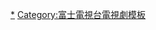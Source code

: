 {{Navbox
|name = 世界奇妙物語
|titlestyle = background:#222; color:#fff;
|title = [[世界奇妙物語|{{color|white|世界}}{{color|red|奇}}{{color|white|妙物語}}]]<small>（[[:Category:世界奇妙物語|{{Color|white|分類}}]]）</small>
|groupstyle = background:#333; color:#fff;
|group1 = 關連人物
|list1 = 
{{Navbox subgroup
   |groupstyle = background:#333; color:#fff;
   |group1 = 講述者
   |list1 = [[塔摩利]] - [[齊木滋]]（[[奇妙事件]]）
   |group2 = 特定脚本與導演
   |list2 = [[星護]] - [[落合正幸]] - [[小椋久雄]] - [[河野圭太]] - [[久世光彥]] - [[君塚良一]] - [[越智真人]] - [[高山直也]] - [[北川悅吏子]] 
   |group3 = 制作人員
   |list3 = [[蓜島邦明]] - [[石原隆]] - [[鈴木雅之 (導演)|鈴木雅之]]
}}
|group2 = 放映作品
|list2 = [[世界奇妙物語播放作品一覽|播放作品一覽]] （[[恐怖觸手]] - [[傳聞人面犬]] - [[儲物櫃 (世界奇妙物語)|儲物櫃]] - [[一半 (世界奇妙物語)|一半]] - [[習慣 (世界奇妙物語)|習慣]] - [[喜歡死亡 (世界奇妙物語)|喜歡死亡]] - [[行屍走肉 (世界奇妙物語)|行屍走肉]] - [[8時50分 (世界奇妙物語)|8時50分]] - [[愛車物語]] - [[Zundokoberoncho]] - [[常識酒場]] - [[鋪天蓋地]] - [[正午 (世界奇妙物語)|正午]] - [[潛意識 (世界奇妙物語)|潛意識]] - [[新聞叔叔]] - [[右手的復仇]] - [[城 (世界奇妙物語)|城]] - [[恐龍去哪？]] - [[主播 (世界奇妙物語)|主播]] - [[2040年聖誕快樂]] - [[創傷 (世界奇妙物語)|創傷]] - [[過去的日記]] - [[網路好女裝之男]] - [[虛擬記憶 (世界奇妙物語)|虛擬記憶]]）
|group3 = 特別篇
|list3 = [[世界奇妙物語 電影特別篇|電影特別篇]] （[[結婚模擬器]]） - [[世界奇妙物語 雨之特別篇|雨之特別篇]] - [[世界奇妙物語 SMAP特別篇|SMAP]] （[[我的旅程]]）  - [[世界奇妙物語 春季特別篇 (1991年)|1991年春]] - [[世界奇妙物語 春季特別篇 (2001年)|2001年春]] （[[朋友們註冊]] - [[股票男]]） - [[世界奇妙物語 春季特別篇 (2004年)|2004年春]] - [[世界奇妙物語 春季特別篇 (2005年)|2005年春]]（[[美女罐]]） - [[世界奇妙物語 15週年特別篇|15週年]] - [[世界奇妙物語 秋季特別篇 (2006年)|2006年秋]] - [[世界奇妙物語 秋季特別篇 (2007年)|2007年秋]] - [[世界奇妙物語 春季特別篇 (2008年)|2008年春]] - [[世界奇妙物語 秋季特別篇 (2008年)|2008年秋]] - [[世界奇妙物語 春季特別篇 (2009年)|2009年春]] - [[世界奇妙物語 秋季特別篇 (2009年)|2009年秋]] - [[世界奇妙物語 20週年春季特別篇 〜熱門節目競賽篇〜|20週年春／熱門節目競賽篇]] - [[世界奇妙物語　20週年秋季特別篇　〜人氣作家競賽篇〜|20週年秋／人氣作家競賽篇]] - [[世界奇妙物語 21世紀 21年度特別篇|21年度特別篇]] - [[世界奇妙物語 2011年 秋季特別篇|2011年秋]] - [[世界奇妙物語 2012年 春季特別篇|2012年春]] - [[世界奇妙物語 2012年 秋季特別篇|2012年秋]] - [[世界奇妙物語 2013年 春季特別篇|2013年春]] - [[世界奇妙物語 2013年 秋季特別篇|2013年秋]] - [[世界奇妙物語 2014年 春季特別篇|2014年春]] - [[世界奇妙物語 2014年 秋季特別篇|2014年秋]] - [[世界奇妙物語　25週年春季特別篇～人氣漫畫家競賽篇～|25週年春／人氣漫畫家競賽篇]] -  [[世界奇妙物語 25週年記念！秋之二週連續SP|25週年秋／傑作復活篇]] - [[世界奇妙物語 25週年記念！秋之二週連續SP|25週年秋／電影監督篇]] - [[世界奇妙物語 春季特別篇 (2016年)|2016年春]] - [[世界奇妙物語 秋季特別篇 (2016年)|2016年秋]] - [[世界奇妙物語 春季特別篇 (2017年)|2017年春]] - [[世界奇妙物語 深夜特別篇 (2017年)|2017年深夜]] - [[世界奇妙物語 秋季特別篇 (2017年)|2017年秋]] - [[世界奇妙物語 春季特別篇 (2018年)|2018年春]] - [[世界奇妙物語 秋季特別篇 (2018年)|2018年秋]] - [[世界奇妙物語 雨之特別篇 (2019年)|2019年雨]] - [[世界奇妙物語 秋季特別篇 (2019年)|2019年秋]] - [[世界奇妙物語 夏季特別篇 (2020年)|2020年夏]] - [[世界奇妙物語 秋季特別篇 (2020年)|2020年秋]] - [[世界奇妙物語 夏季特別篇 (2021年)|2021年夏]] - [[世界奇妙物語 秋季特別篇 (2021年)|2021年秋]]
|group4 = 關連作品
|list4  = [[奇妙事件]] - [[if 如果]] - [[大人不知道的事]] - [[壞事]] - [[NIGHT HEAD]] - [[友子的場合]] - [[感染 (電影)|感染]] - [[戀愛沒正要開始]] - [[雷神 (世界奇妙物語)|-{雷}-神]] - [[不可思议的夏天]]
|group5 = 放送時段
|list5 = [[富士電視台週四晚間八點連續劇]] - [[黃金電影院]] - [[電視劇傳說特別篇]] - [[週六獎賞]] 
|group6 = 關連項目
|list6 = [[富士電視台]] - [[共同電視]] - [[東映]] - [[日活]] - [[大映電視]] - [[東寶]] - [[Basis]] - [[VASC]] - [[富士藝術]] - [[國際放映]] - [[東映東京攝影所]] - [[田邊局]]
}}<noinclude>

[[Category:世界奇妙物語|*]]
[[Category:富士電視台電視劇模板]]</noinclude>